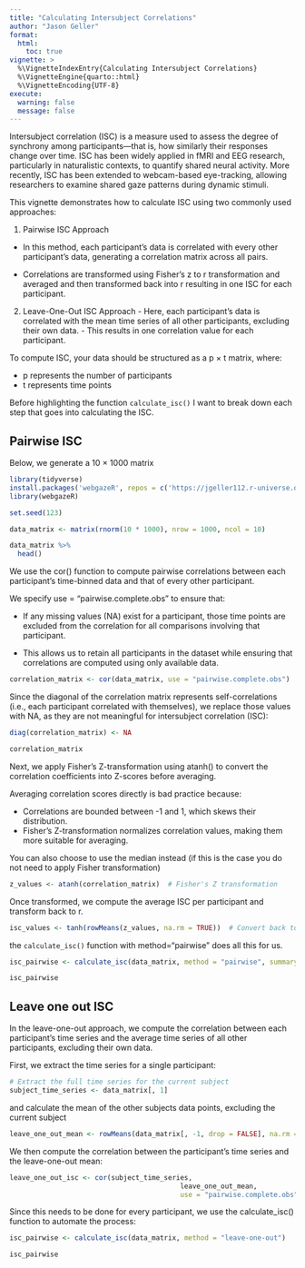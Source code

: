 ```yaml
---
title: "Calculating Intersubject Correlations"
author: "Jason Geller"
format:
  html: 
    toc: true
vignette: >
  %\VignetteIndexEntry{Calculating Intersubject Correlations}
  %\VignetteEngine{quarto::html}
  %\VignetteEncoding{UTF-8}
execute: 
  warning: false
  message: false
---
```


Intersubject correlation (ISC) is a measure used to assess the degree of synchrony among participants—that is, how similarly their responses change over time. ISC has been widely applied in fMRI and EEG research, particularly in naturalistic contexts, to quantify shared neural activity. More recently, ISC has been extended to webcam-based eye-tracking, allowing researchers to examine shared gaze patterns during dynamic stimuli.

This vignette demonstrates how to calculate ISC using two commonly used approaches:

1.  Pairwise ISC Approach

-   In this method, each participant’s data is correlated with every other participant’s data, generating a correlation matrix across all pairs.

-   Correlations are transformed using Fisher's z to r transformation and averaged and then transformed back into r resulting in one ISC for each participant.

2.  Leave-One-Out ISC Approach - Here, each participant’s data is correlated with the mean time series of all other participants, excluding their own data. - This results in one correlation value for each participant.

To compute ISC, your data should be structured as a p × t matrix, where:

-   p represents the number of participants
-   t represents time points

Before highlighting the function `calculate_isc()` I want to break down each step that goes into calculating the ISC.

## Pairwise ISC

Below, we generate a 10 × 1000 matrix


```r
library(tidyverse)
install.packages('webgazeR', repos = c('https://jgeller112.r-universe.dev', 'https://cloud.r-project.org'))
library(webgazeR)

set.seed(123)

data_matrix <- matrix(rnorm(10 * 1000), nrow = 1000, ncol = 10)

data_matrix %>% 
  head()

```

We use the cor() function to compute pairwise correlations between each participant’s time-binned data and that of every other participant.

We specify use = "pairwise.complete.obs" to ensure that:

-   If any missing values (NA) exist for a participant, those time points are excluded from the correlation for all comparisons involving that participant.

-   This allows us to retain all participants in the dataset while ensuring that correlations are computed using only available data.

```r

correlation_matrix <- cor(data_matrix, use = "pairwise.complete.obs")


```

Since the diagonal of the correlation matrix represents self-correlations (i.e., each participant correlated with themselves), we replace those values with NA, as they are not meaningful for intersubject correlation (ISC):

```r

diag(correlation_matrix) <- NA


```

```r

correlation_matrix

```

Next, we apply Fisher’s Z-transformation using atanh() to convert the correlation coefficients into Z-scores before averaging.

Averaging correlation scores directly is bad practice because:

-   Correlations are bounded between -1 and 1, which skews their distribution.
-   Fisher’s Z-transformation normalizes correlation values, making them more suitable for averaging.

You can also choose to use the median instead (if this is the case you do not need to apply Fisher transformation)

```r
z_values <- atanh(correlation_matrix)  # Fisher's Z transformation

```

Once transformed, we compute the average ISC per participant and transform back to r.

```r

isc_values <- tanh(rowMeans(z_values, na.rm = TRUE))  # Convert back to r

```

the `calculate_isc()` function with method="pairwise" does all this for us.

```r

isc_pairwise <- calculate_isc(data_matrix, method = "pairwise", summary_statistic = "mean")

isc_pairwise
```

## Leave one out ISC

In the leave-one-out approach, we compute the correlation between each participant’s time series and the average time series of all other participants, excluding their own data.

First, we extract the time series for a single participant:

```r
# Extract the full time series for the current subject
subject_time_series <- data_matrix[, 1]

```

and calculate the mean of the other subjects data points, excluding the current subject

```r

leave_one_out_mean <- rowMeans(data_matrix[, -1, drop = FALSE], na.rm = TRUE)

```

We then compute the correlation between the participant’s time series and the leave-one-out mean:

```r
leave_one_out_isc <- cor(subject_time_series, 
                                          leave_one_out_mean, 
                                          use = "pairwise.complete.obs")
```

Since this needs to be done for every participant, we use the calculate_isc() function to automate the process:

```r
isc_pairwise <- calculate_isc(data_matrix, method = "leave-one-out")

isc_pairwise
```
